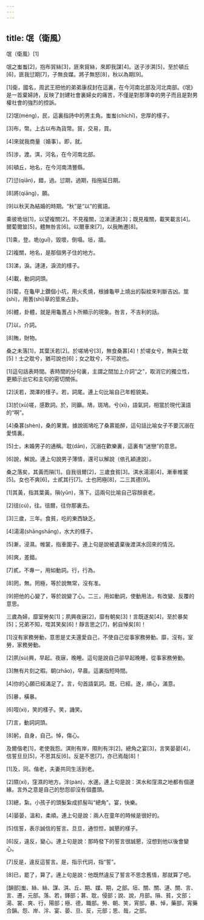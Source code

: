 ```yaml
---
---
---
```

title: 氓（衛風）
---




氓（衛風）[1]

氓之蚩蚩[2]，抱布貿絲[3]，匪來貿絲，來即我謀[4]。送子涉淇[5]，至於頓丘[6]，匪我愆期[7]，子無良媒。將子無怒[8]，秋以為期[9]。

[1]衛，國名，周武王把他的弟弟康叔封在這裏，在今河南北部及河北南部。《氓》是一首棄婦詩，反映了封建社會裏婦女的痛苦，不僅是對那薄幸的男子而且是對男權社會的強烈的控訴。

[2]氓(méng)，民，這裏指詩中的男主角。蚩蚩(chīchī)，忠厚的樣子。

[3]布，幣。上古以布為貨幣。貿，交易，買。

[4]來就我商量〔婚事〕。即，就。

[5]涉，渡。淇，河名，在今河南北部。

[6]頓丘，地名，在今河南清豐縣。

[7]愆(qiān)，錯，過。愆期，過期，指拖延日期。

[8]將(qiāng)，願。

[9]以秋天為結婚的時期。“秋”是“以”的賓語。

乘彼垝垣[1]，以望複關[2]。不見複關，泣涕漣漣[3]；既見複關，載笑載言[4]。爾蔔爾筮[5]，體無咎言[6]。以爾車來[7]，以我賄遷[8]。

[1]乘，登。垝(guǐ)，毀壞，倒塌。垣，牆。

[2]複關，地名，是那個男子住的地方。

[3]涕，淚。漣漣，淚流的樣子。

[4]載，動詞詞頭。

[5]蔔，在龜甲上鑽個小坑，用火炙燒，根據龜甲上燒出的裂紋來判斷吉凶。筮(shì)，用蓍(shī)草的莖來占卦。

[6]體，卦體，就是用龜蓍占卜所顯示的現象。咎言，不吉利的話。

[7]以，介詞。

[8]賄，財物。

桑之未落[1]，其葉沃若[2]。於嗟鳩兮[3]，無食桑葚[4]！於嗟女兮，無與士耽[5]！士之耽兮，猶可說也[6]；女之耽兮，不可說也。

[1]這句話表時間。表時間的分句裏，主謂之間加上介詞“之”，取消它的獨立性，更顯示出它和主句的密切關係。

[2]沃若，潤澤的樣子。若，詞尾。連上句比喻自己年輕貌美。

[3]於(xū)嗟，感歎詞。於，同籲。鳩，斑鳩。兮(xī)，語氣詞，相當於現代漢語的“啊”。

[4]桑葚(shèn)，桑的果實。據說斑鳩吃了桑葚能醉，這句話比喻女子不要沉溺在愛情裏。

[5]士，未婚男子的通稱。耽(dān)，沉溺在歡樂裏，這裏有“迷戀”的意思。

[6]說，解說。連上句說男子薄情，還可以解說（依孔穎達說）。

桑之落矣，其黃而隕[1]。自我徂爾[2]，三歲食貧[3]。淇水湯湯[4]，漸車帷裳[5]。女也不爽[6]，士貳其行[7]。士也罔極[8]，二三其德[9]。

[1]其黃，指其葉黃。隕(yǔn)，落下。這兩句比喻自己容顏衰老。

[2]徂(cú)，往。徂爾，往你那裏去。

[3]三歲，三年。食貧，吃的東西缺乏。

[4]湯湯(shāngshāng)，水大的樣子。

[5]漸，浸濕。帷裳，指車圍子。連上句是說被遺棄後渡淇水回來的情況。

[6]爽，差錯。

[7]貳，不專一，用如動詞。行，行為。

[8]罔，無。罔極，等於說無常，沒有准。

[9]把他的心變了，等於說變了心。二三，用如動詞，使動用法，有改變、反覆的意思。

三歲為婦，靡室勞矣[1]；夙興夜寐[2]，靡有朝矣[3]！言既遂矣[4]，至於暴矣[5]；兄弟不知，咥其笑矣[6]！靜言思之[7]，躬自悼矣[8]！

[1]沒有家務勞動，意思是丈夫還愛自己，不使自己從事家務勞動。靡，沒有。室勞，家務勞動。

[2]夙(sù)興，早起。夜寐，晚睡。這句是說自己卻早起晚睡，從事家務勞動。

[3]無有片刻之暇。朝(zhāo)，早晨。這裏指短時間。

[4]你的心願已經滿足了。言，句首語氣詞。既，已經。遂，順心，滿意。

[5]暴，橫暴。

[6]咥(xì)，笑的樣子。笑，譏笑。

[7]言，動詞詞頭。

[8]躬，自身，自己。悼，傷心。

及爾偕老[1]，老使我怨。淇則有岸，隰則有泮[2]。總角之宴[3]，言笑晏晏[4]，信誓旦旦[5]，不思其反[6]。反是不思[7]，亦已焉哉[8]！

[1]及，同。偕老，夫妻共同生活到老。

[2]隰(xí)，窪濕的地方。泮(pàn)，水邊。連上句是說：淇水和窪濕之地都有個邊緣。言外之意是自己的愁怨卻沒有個盡頭。

[3]總，紮。小孩子的頭髮紮成抓髻叫“總角”。宴，快樂。

[4]晏晏，溫和，柔順。連上句是說：兩人在童年的時候是很好的。

[5]信誓，表示誠信的誓言。旦旦，通怛怛，誠懇的樣子。

[6]反，違反，變心。連上句是說：那時發下的誓言很誠懇，沒想到他以後會變心。

[7]反是，違反這誓言。是，指示代詞，指“誓”。

[8]已，罷了，算了。連上句是說：他既然違反了誓言不思念舊情，那就算了吧。

[韻部]蚩、絲、絲、謀、淇、丘、期、媒、期，之部。垣、關、關、漣、關、言、言、遷，元部。落、若，鐸部；葚、耽，侵部；說、說，月部。隕、貧，文部；湯、裳、爽、行，陽部；極、德，職部。勞、朝、笑，宵部，暴、悼，藥部，宵藥合韻。怨、岸、泮、宴、晏、旦、反，元部；思、哉，之部。